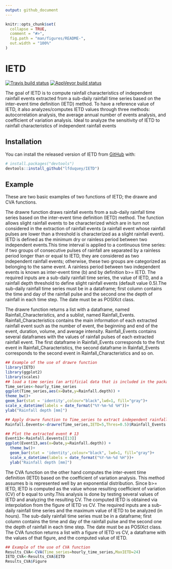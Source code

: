 ```yaml
---
output: github_document
---
```


<!-- README.md is generated from README.Rmd. Please edit that file -->

```r
knitr::opts_chunk$set(
  collapse = TRUE,
  comment = "#>",
  fig.path = "man/figures/README-",
  out.width = "100%"
)
```

# IETD

<!-- badges: start -->
[![Travis build status](https://travis-ci.org/lfduquey/IETD.svg?branch=master)](https://travis-ci.org/lfduquey/IETD)
[![AppVeyor build status](https://ci.appveyor.com/api/projects/status/github/lfduquey/IETD?branch=master&svg=true)](https://ci.appveyor.com/project/lfduquey/IETD)
<!-- badges: end -->

The goal of IETD is to compute rainfall characteristics of independent rainfall events extracted from a sub-daily rainfall time series based on the inter-event time definition (IETD) method. To have a reference value of IETD,  it also analyzes/computes IETD values through three methods: autocorrelation analysis, the average annual number of events analysis, and coefficient of variation analysis. Ideal to analyze the sensitivity of IETD to rainfall characteristics of independent rainfall events

## Installation

You can install the released version of IETD from [GitHub](https://github.com/) with:

``` r
# install.packages("devtools")
devtools::install_github("lfduquey/IETD")
```

## Example

These are two basic examples of two functions of IETD; the drawre and CVA functions.

The drawre function draws rainfall events from a sub-daily rainfall time series based on the inter-event time definition (IETD) method. The function allows slight rainfall events to be characterized which are in turn not considered in the extraction of rainfall events (a rainfall event whose rainfall pulses are lower than a threshold is characterized as a slight rainfall event). IETD is defined as the minimum dry or rainless period between two independent events.This time interval is applied to a continuous time series: if two groups of consecutive pulses of rainfall are separated by a rainless period longer than or equal to IETD, they are considered as two independent rainfall events; otherwise, these two groups are categorized as belonging to the same event. A rainless period between two independent events is known as inter-event time (b) and by definition b>= IETD. The required inputs are a sub-daily rainfall time series, the value of IETD, and a rainfall depth threshold to define slight rainfall events (default value 0.5).The sub-daily rainfall time series must be in a dataframe; first column contains the time and day of the rainfall pulse and the second one the depth of rainfall in each time step. The date must be as POSIXct class. 

The drawre function returns a list with a dataframe, named Rainfall_Characteristics, and a sublist, named Rainfall_Events. Rainfall_Characteristics contains the main information of each extracted rainfall event such as the number of event, the beginning and end of the event, duration, volume, and average intensity. Rainfall_Events contains several dataframes with the values of rainfall pulses of each extracted rainfall event. The first dataframe in Rainfall_Events corresponds to the first event in Rainfall_Characteristics, the second dataframe in Rainfall_Events corresponds to the second event in Rainfall_Characteristics and so on.

```r
## Example of the use of drawre function
library(IETD)
library(ggplot2)
library(scales)
## load a time series (an artificial data that is included in the package) and plot it.
Time_series<-hourly_time_series 
ggplot(Time_series,aes(x=Date,y=Rainfall.depth)) + 
theme_bw()+
geom_bar(stat = 'identity',colour="black",lwd=1, fill="gray")+
scale_x_datetime(labels = date_format("%Y-%m-%d %H"))+
ylab("Rainfall depth [mm]")     

## Apply drawre function to Time_series to extract independent rainfall events by considering IETD=5 and a rainfall depth threshold of 0.5 to define slight rainfall events.
Rainfall.Eevents<-drawre(Time_series,IETD=5,Thres=0.5)$Rainfall_Events 

## Plot the extracted event # 13
Event13<-Rainfall.Eevents[[13]]
ggplot(Event13,aes(x=Date,y=Rainfall.depth)) + 
  theme_bw()+
  geom_bar(stat = 'identity',colour="black", lwd=1, fill="gray")+
  scale_x_datetime(labels = date_format("%Y-%m-%d %H"))+
  ylab("Rainfall depth [mm]")
```

The CVA function on the other hand computes the inter-event time definition (IETD) based on the coefficient of variation analysis. This method assumes b is represented well by an exponential distribution. Since b>= IETD, IETD is computed as the value whose resulting coefficient of variation (CV) of b equal to unity.This analysis is done by testing several values of IETD and analyzing the resulting CV. The computed IETD is obtained via interpolation from the figure of IETD vs CV. The required inputs are a sub-daily rainfall time series and the maximum value of IETD to be analyzed (in hours). The sub-daily rainfall time series must be in a dataframe; first column contains the time and day of the rainfall pulse and the second one the depth of rainfall in each time step. The date must be as POSIXct class. The CVA function returns a list with a figure of IETD vs CV, a dataframe with the values of that figure, and the computed value of IETD.

```r
## Example of the use of CVA function
Results_CVA<-CVA(Time_series=hourly_time_series,MaxIETD=24)
IETD_CVA<-Results_CVA$EITD
Results_CVA$Figure
```

